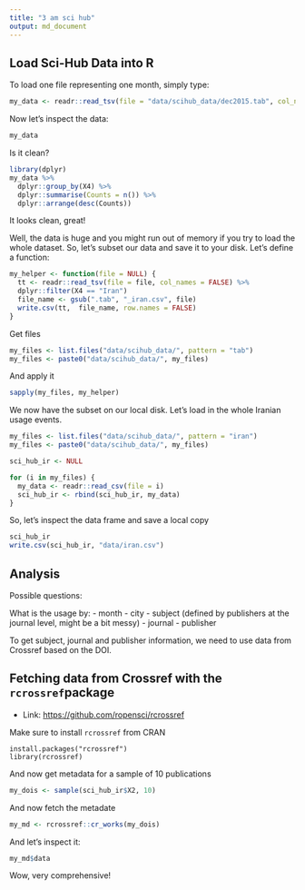 ```yaml
---
title: "3 am sci hub"
output: md_document
---
```


## Load Sci-Hub Data into R

To load one file representing one month, simply type:

```r
my_data <- readr::read_tsv(file = "data/scihub_data/dec2015.tab", col_names = FALSE)
```

Now let's inspect the data:

```r
my_data
```

Is it clean?

```r
library(dplyr)
my_data %>% 
  dplyr::group_by(X4) %>% 
  dplyr::summarise(Counts = n()) %>%
  dplyr::arrange(desc(Counts))
```

It looks clean, great!

Well, the data is huge and you might run out of memory if you try to load the whole dataset. So, let's subset our data and save it to your disk. Let's define a function:

```r
my_helper <- function(file = NULL) {
  tt <- readr::read_tsv(file = file, col_names = FALSE) %>%
  dplyr::filter(X4 == "Iran")
  file_name <- gsub(".tab", "_iran.csv", file)
  write.csv(tt,  file_name, row.names = FALSE)
}
```

Get files

```r
my_files <- list.files("data/scihub_data/", pattern = "tab")
my_files <- paste0("data/scihub_data/", my_files)
```

And apply it

```r
sapply(my_files, my_helper)
```

We now have the subset on our local disk. Let's load in the whole Iranian usage events.


```r
my_files <- list.files("data/scihub_data/", pattern = "iran")
my_files <- paste0("data/scihub_data/", my_files)
```

```r
sci_hub_ir <- NULL

for (i in my_files) {
  my_data <- readr::read_csv(file = i)
  sci_hub_ir <- rbind(sci_hub_ir, my_data)
}
```

So, let's inspect the data frame and save a local copy

```r
sci_hub_ir
write.csv(sci_hub_ir, "data/iran.csv")
```

## Analysis

Possible questions:

What is the usage by:
- month
- city
- subject (defined by publishers at the journal level, might be a bit messy)
- journal
- publisher

To get subject, journal and publisher information, we need to use data from Crossref based on the DOI.

## Fetching data from Crossref with the `rcrossref`package

- Link: <https://github.com/ropensci/rcrossref>

Make sure to install `rcrossref` from CRAN

```
install.packages("rcrossref")
library(rcrossref)
```

And now get metadata for a sample of 10 publications

```r
my_dois <- sample(sci_hub_ir$X2, 10)
```

And now fetch the metadate

```r
my_md <- rcrossref::cr_works(my_dois)
```

And let's inspect it:

```r
my_md$data
```

Wow, very comprehensive!
